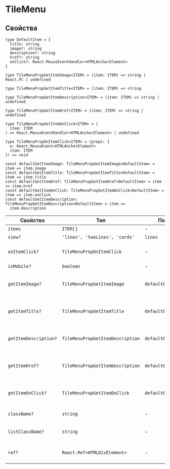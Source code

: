 # TileMenu

## Свойства

```tsx
type DefaultItem = {
  title: string
  image?: string
  description?: string
  href?: string
  onClick?: React.MouseEventHandler<HTMLAnchorElement>
}

type TileMenuPropGetItemImage<ITEM> = (item: ITEM) => string | React.FC | undefined

type TileMenuPropGetItemTitle<ITEM> = (item: ITEM) => string

type TileMenuPropGetItemDescription<ITEM> = (item: ITEM) => string | undefined

type TileMenuPropGetItemHref<ITEM> = (item: ITEM) => string | undefined

type TileMenuPropGetItemOnClick<ITEM> = (
  item: ITEM
) => React.MouseEventHandler<HTMLAnchorElement> | undefined

type TileMenuPropOnItemClick<ITEM> = (props: {
  e: React.MouseEvent<HTMLAnchorElement>
  item: ITEM
}) => void

const defaultGetItemImage: TileMenuPropGetItemImage<DefaultItem> = item => item.image
const defaultGetItemTitle: TileMenuPropGetItemTitle<DefaultItem> = item => item.title
const defaultGetItemHref: TileMenuPropGetItemHref<DefaultItem> = item => item.href
const defaultGetItemOnClick: TileMenuPropGetItemOnClick<DefaultItem> = item => item.onClick
const defaultGetItemDescription: TileMenuPropGetItemDescription<DefaultItem> = item =>
  item.description
```

| Свойство              | Тип                              | По умолчанию                | Описание                                          |
| --------------------- | -------------------------------- | --------------------------- | ------------------------------------------------- |
| `items`               | `ITEM[]`                         | -                           | Элементы меню                                     |
| `view?`               | `'lines', 'twoLines', 'cards'`   | `lines`                     | Вид                                               |
| `onItemClick?`        | `TileMenuPropOnItemClick`        | -                           | Событие клика на элемент списка                   |
| `isMobile?`           | `boolean`                        | -                           | Мобильный вид                                     |
| `getItemImage?`       | `TileMenuPropGetItemImage`       | `defaultGetItemImage`       | Функция для определения изображения элемента      |
| `getItemTitle?`       | `TileMenuPropGetItemTitle`       | `defaultGetItemTitle`       | Функция для определения названия элемента         |
| `getItemDescription?` | `TileMenuPropGetItemDescription` | `defaultGetItemDescription` | Функция для определения описания элемента         |
| `getItemHref?`        | `TileMenuPropGetItemDescription` | `defaultGetItemHref`        | Функция для определения ссылки элемента           |
| `getItemOnClick?`     | `TileMenuPropGetItemOnClick`     | `defaultGetItemOnClick`     | Функция для определения события клика по элементу |
| `className?`          | `string`                         | -                           | Дополнительный CSS-класс                          |
| `listClassName?`      | `string`                         | -                           | Дополнительный CSS-класс списка                   |
| `ref?`                | `React.Ref<HTMLDivElement>`      | -                           | Ссылка на корневой DOM-элемент                    |
